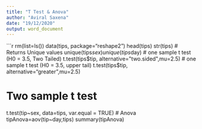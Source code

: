 ---
title: "T Test & Anova"
author: "Aviral Saxena"
date: "19/12/2020"
output: word_document
---

```{r}
rm(list=ls())
data(tips, package="reshape2")
head(tips)
str(tips)
# Returns Unique values
unique(tips$sex)
unique(tips$day)
# one sample t test (H0 = 3.5, Two Tailed)
t.test(tips$tip, alternative="two.sided",mu=2.5)
# one sample t test (H0 = 3.5, upper tail)
t.test(tips$tip, alternative="greater",mu=2.5)
  
# Two sample t test 
t.test(tip~sex, data=tips, var.equal = TRUE)
# Anova
tipAnova=aov(tip~day,tips)
summary(tipAnova)
